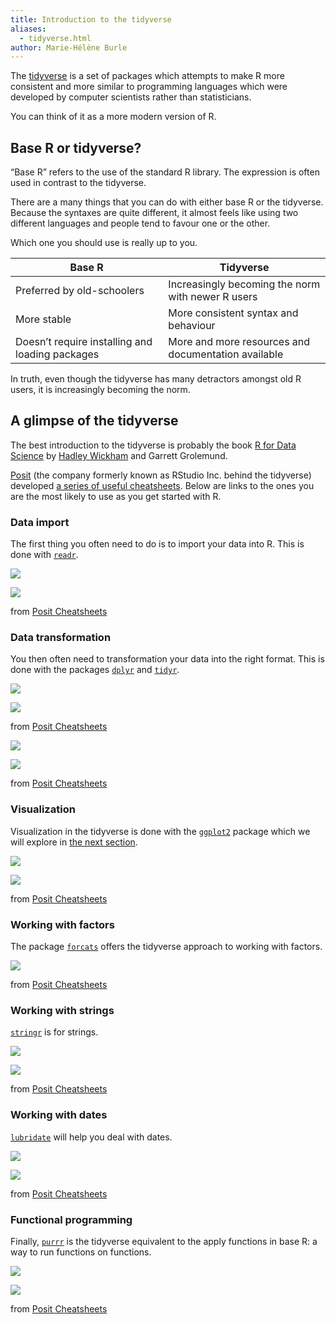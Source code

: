 ```yaml
---
title: Introduction to the tidyverse
aliases:
  - tidyverse.html
author: Marie-Hélène Burle
---
```


:::{.def}

The [tidyverse](https://www.tidyverse.org/) is a set of packages which attempts to make R more consistent and more similar to programming languages which were developed by computer scientists rather than statisticians.

You can think of it as a more modern version of R.

:::

## Base R or tidyverse?

"Base R" refers to the use of the standard R library. The expression is often used in contrast to the tidyverse.

There are a many things that you can do with either base R or the tidyverse. Because the syntaxes are quite different, it almost feels like using two different languages and people tend to favour one or the other.

Which one you should use is really up to you.

| Base R   | Tidyverse  |
|---------------|----------------|
| Preferred by old-schoolers | Increasingly becoming the norm with newer R users           |
| More stable | More consistent syntax and behaviour |
| Doesn't require installing and loading packages | More and more resources and documentation available |

In truth, even though the tidyverse has many detractors amongst old R users, it is increasingly becoming the norm.

## A glimpse of the tidyverse

The best introduction to the tidyverse is probably the book [R for Data Science](https://r4ds.had.co.nz/index.html) by [Hadley Wickham](https://hadley.nz/) and Garrett Grolemund.

[Posit](https://posit.co/) (the company formerly known as RStudio Inc. behind the tidyverse) developed [a series of useful cheatsheets](https://posit.co/resources/cheatsheets/). Below are links to the ones you are the most likely to use as you get started with R.

### Data import

The first thing you often need to do is to import your data into R. This is done with [`readr`](https://cran.r-project.org/web/packages/readr/index.html).

[![](img/data_import_cs_1.jpg)](https://posit.co/wp-content/uploads/2022/10/data-import.pdf)

![](img/data_import_cs_2.jpg)

:::{.caption}

from [Posit Cheatsheets](https://posit.co/resources/cheatsheets/)

:::

### Data transformation

You then often need to transformation your data into the right format. This is done with the packages [`dplyr`](https://cran.r-project.org/web/packages/dplyr/index.html) and [`tidyr`](https://cran.r-project.org/web/packages/tidyr/index.html).

[![](img/data-transformation_1.jpg)](https://posit.co/wp-content/uploads/2022/10/data-transformation-1.pdf)

![](img/data-transformation_2.jpg)

:::{.caption}

from [Posit Cheatsheets](https://posit.co/resources/cheatsheets/)

:::

[![](img/tidyr_1.jpg)](https://posit.co/wp-content/uploads/2022/10/tidyr.pdf)

![](img/tidyr_2.jpg)

:::{.caption}

from [Posit Cheatsheets](https://posit.co/resources/cheatsheets/)

:::

### Visualization

Visualization in the tidyverse is done with the [`ggplot2`](https://cran.r-project.org/web/packages/ggplot2/index.html) package which we will explore in [the next section](https://mint.westdri.ca/r/plotting.html).

[![](img/data-visualization_1.jpg)](https://posit.co/wp-content/uploads/2022/10/data-visualization-1.pdf)

![](img/data-visualization_2.jpg)

:::{.caption}

from [Posit Cheatsheets](https://posit.co/resources/cheatsheets/)

:::

### Working with factors

The package [`forcats`](https://cran.r-project.org/web/packages/forcats/index.html) offers the tidyverse approach to working with factors.

[![](img/factors.jpg)](https://posit.co/wp-content/uploads/2022/10/factors-1.pdf)

:::{.caption}

from [Posit Cheatsheets](https://posit.co/resources/cheatsheets/)

:::

### Working with strings

[`stringr`](https://cran.r-project.org/web/packages/stringr/index.html) is for strings.

[![](img/stringr_1.jpg)](https://posit.co/wp-content/uploads/2022/10/strings-1.pdf)

![](img/stringr_2.jpg)

:::{.caption}

from [Posit Cheatsheets](https://posit.co/resources/cheatsheets/)

:::

### Working with dates

[`lubridate`](https://cran.r-project.org/web/packages/lubridate/index.html) will help you deal with dates.

[![](img/lubridate_1.jpg)](https://posit.co/wp-content/uploads/2022/10/lubridate-1.pdf)

![](img/lubridate_2.jpg)

:::{.caption}

from [Posit Cheatsheets](https://posit.co/resources/cheatsheets/)

:::

### Functional programming

Finally, [`purrr`](https://cran.r-project.org/web/packages/purrr/index.html) is the tidyverse equivalent to the apply functions in base R: a way to run functions on functions.

[![](img/purrr_1.jpg)](https://posit.co/wp-content/uploads/2022/10/purrr.pdf)

![](img/purrr_2.jpg)

:::{.caption}

from [Posit Cheatsheets](https://posit.co/resources/cheatsheets/)

:::
